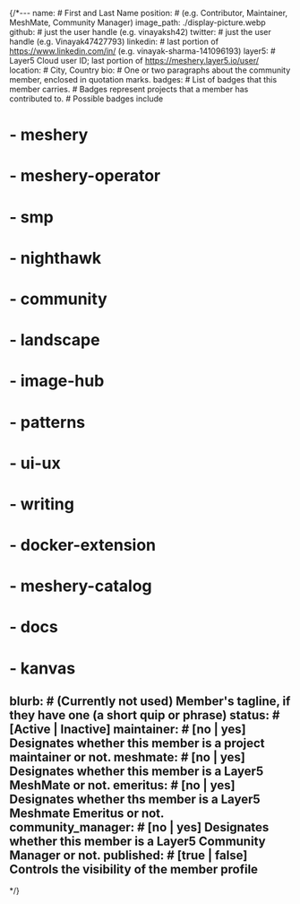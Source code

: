 {/*---
name: # First and Last Name
position: # (e.g. Contributor, Maintainer, MeshMate, Community Manager)
image_path: ./display-picture.webp
github: # just the user handle (e.g. vinayaksh42)
twitter: # just the user handle (e.g. Vinayak47427793)
linkedin: # last portion of https://www.linkedin.com/in/<profile-name> (e.g. vinayak-sharma-141096193)
layer5: # Layer5 Cloud user ID; last portion of https://meshery.layer5.io/user/<uuid>
location: # City, Country
bio: # One or two paragraphs about the community member, enclosed in quotation marks.
badges: # List of badges that this member carries. 
            # Badges represent projects that a member has contributed to.
            # Possible badges include
#  - meshery
#  - meshery-operator
#  - smp
#  - nighthawk
#  - community
#  - landscape
#  - image-hub
#  - patterns
#  - ui-ux
#  - writing
#  - docker-extension
#  - meshery-catalog
#  - docs
#  - kanvas
blurb: # (Currently not used) Member's tagline, if they have one (a short quip or phrase)
status: # [Active | Inactive]
maintainer: # [no | yes] Designates whether this member is a project maintainer or not.
meshmate: # [no | yes] Designates whether this member is a Layer5 MeshMate or not.
emeritus: # [no | yes] Designates whether ths member is a Layer5 Meshmate Emeritus or not.
community_manager: # [no | yes] Designates whether this member is a Layer5 Community Manager or not.
published: # [true | false] Controls the visibility of the member profile
---
*/}
